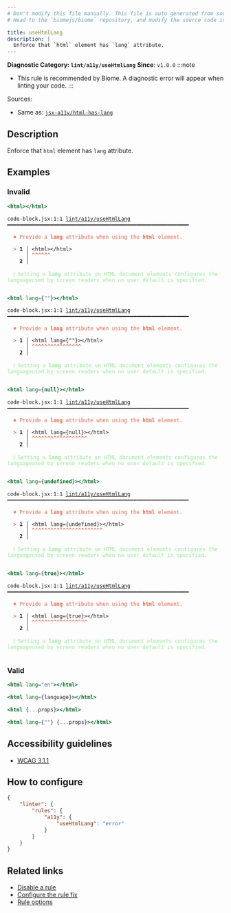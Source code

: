 ```yaml
---
# Don't modify this file manually. This file is auto generated from source, and you will lose your changes next time the website is built.
# Head to the `biomejs/biome` repository, and modify the source code in there.

title: useHtmlLang
description: |
  Enforce that `html` element has `lang` attribute.
---
```


**Diagnostic Category: `lint/a11y/useHtmlLang`**
<Tabs>
<TabItem label="JSX and TSX" icon="seti:javascript">
**Since**: `v1.0.0`
:::note
- This rule is recommended by Biome. A diagnostic error will appear when linting your code.
:::

Sources: 
- Same as: <a href="https://github.com/jsx-eslint/eslint-plugin-jsx-a11y/blob/main/docs/rules/html-has-lang.md" target="_blank"><code>jsx-a11y/html-has-lang</code></a>

## Description
Enforce that `html` element has `lang` attribute.

## Examples

### Invalid

```jsx
<html></html>
```

<pre class="language-text"><code class="language-text">code-block.jsx:1:1 <a href="https://biomejs.dev/linter/rules/use-html-lang">lint/a11y/useHtmlLang</a> ━━━━━━━━━━━━━━━━━━━━━━━━━━━━━━━━━━━━━━━━━━━━━━━━━━━━━━━━━━━<br /><br />  <strong><span style="color: Tomato;">✖</span></strong> <span style="color: Tomato;">Provide a </span><span style="color: Tomato;"><strong>lang</strong></span><span style="color: Tomato;"> attribute when using the </span><span style="color: Tomato;"><strong>html</strong></span><span style="color: Tomato;"> element.</span><br />  <br />  <strong><span style="color: Tomato;">&gt;</span></strong> <strong>1 │ </strong>&lt;html&gt;&lt;/html&gt;<br />   <strong>   │ </strong><strong><span style="color: Tomato;">^</span></strong><strong><span style="color: Tomato;">^</span></strong><strong><span style="color: Tomato;">^</span></strong><strong><span style="color: Tomato;">^</span></strong><strong><span style="color: Tomato;">^</span></strong><strong><span style="color: Tomato;">^</span></strong><br />    <strong>2 │ </strong><br />  <br />  <strong><span style="color: lightgreen;">ℹ</span></strong> <span style="color: lightgreen;">Setting a </span><span style="color: lightgreen;"><strong>lang</strong></span><span style="color: lightgreen;"> attribute on HTML document elements configures the languageused by screen readers when no user default is specified.</span><br />  <br /></code></pre>

```jsx
<html lang={""}></html>
```

<pre class="language-text"><code class="language-text">code-block.jsx:1:1 <a href="https://biomejs.dev/linter/rules/use-html-lang">lint/a11y/useHtmlLang</a> ━━━━━━━━━━━━━━━━━━━━━━━━━━━━━━━━━━━━━━━━━━━━━━━━━━━━━━━━━━━<br /><br />  <strong><span style="color: Tomato;">✖</span></strong> <span style="color: Tomato;">Provide a </span><span style="color: Tomato;"><strong>lang</strong></span><span style="color: Tomato;"> attribute when using the </span><span style="color: Tomato;"><strong>html</strong></span><span style="color: Tomato;"> element.</span><br />  <br />  <strong><span style="color: Tomato;">&gt;</span></strong> <strong>1 │ </strong>&lt;html lang=&#123;&quot;&quot;&#125;&gt;&lt;/html&gt;<br />   <strong>   │ </strong><strong><span style="color: Tomato;">^</span></strong><strong><span style="color: Tomato;">^</span></strong><strong><span style="color: Tomato;">^</span></strong><strong><span style="color: Tomato;">^</span></strong><strong><span style="color: Tomato;">^</span></strong><strong><span style="color: Tomato;">^</span></strong><strong><span style="color: Tomato;">^</span></strong><strong><span style="color: Tomato;">^</span></strong><strong><span style="color: Tomato;">^</span></strong><strong><span style="color: Tomato;">^</span></strong><strong><span style="color: Tomato;">^</span></strong><strong><span style="color: Tomato;">^</span></strong><strong><span style="color: Tomato;">^</span></strong><strong><span style="color: Tomato;">^</span></strong><strong><span style="color: Tomato;">^</span></strong><strong><span style="color: Tomato;">^</span></strong><br />    <strong>2 │ </strong><br />  <br />  <strong><span style="color: lightgreen;">ℹ</span></strong> <span style="color: lightgreen;">Setting a </span><span style="color: lightgreen;"><strong>lang</strong></span><span style="color: lightgreen;"> attribute on HTML document elements configures the languageused by screen readers when no user default is specified.</span><br />  <br /></code></pre>

```jsx
<html lang={null}></html>
```

<pre class="language-text"><code class="language-text">code-block.jsx:1:1 <a href="https://biomejs.dev/linter/rules/use-html-lang">lint/a11y/useHtmlLang</a> ━━━━━━━━━━━━━━━━━━━━━━━━━━━━━━━━━━━━━━━━━━━━━━━━━━━━━━━━━━━<br /><br />  <strong><span style="color: Tomato;">✖</span></strong> <span style="color: Tomato;">Provide a </span><span style="color: Tomato;"><strong>lang</strong></span><span style="color: Tomato;"> attribute when using the </span><span style="color: Tomato;"><strong>html</strong></span><span style="color: Tomato;"> element.</span><br />  <br />  <strong><span style="color: Tomato;">&gt;</span></strong> <strong>1 │ </strong>&lt;html lang=&#123;null&#125;&gt;&lt;/html&gt;<br />   <strong>   │ </strong><strong><span style="color: Tomato;">^</span></strong><strong><span style="color: Tomato;">^</span></strong><strong><span style="color: Tomato;">^</span></strong><strong><span style="color: Tomato;">^</span></strong><strong><span style="color: Tomato;">^</span></strong><strong><span style="color: Tomato;">^</span></strong><strong><span style="color: Tomato;">^</span></strong><strong><span style="color: Tomato;">^</span></strong><strong><span style="color: Tomato;">^</span></strong><strong><span style="color: Tomato;">^</span></strong><strong><span style="color: Tomato;">^</span></strong><strong><span style="color: Tomato;">^</span></strong><strong><span style="color: Tomato;">^</span></strong><strong><span style="color: Tomato;">^</span></strong><strong><span style="color: Tomato;">^</span></strong><strong><span style="color: Tomato;">^</span></strong><strong><span style="color: Tomato;">^</span></strong><strong><span style="color: Tomato;">^</span></strong><br />    <strong>2 │ </strong><br />  <br />  <strong><span style="color: lightgreen;">ℹ</span></strong> <span style="color: lightgreen;">Setting a </span><span style="color: lightgreen;"><strong>lang</strong></span><span style="color: lightgreen;"> attribute on HTML document elements configures the languageused by screen readers when no user default is specified.</span><br />  <br /></code></pre>

```jsx
<html lang={undefined}></html>
```

<pre class="language-text"><code class="language-text">code-block.jsx:1:1 <a href="https://biomejs.dev/linter/rules/use-html-lang">lint/a11y/useHtmlLang</a> ━━━━━━━━━━━━━━━━━━━━━━━━━━━━━━━━━━━━━━━━━━━━━━━━━━━━━━━━━━━<br /><br />  <strong><span style="color: Tomato;">✖</span></strong> <span style="color: Tomato;">Provide a </span><span style="color: Tomato;"><strong>lang</strong></span><span style="color: Tomato;"> attribute when using the </span><span style="color: Tomato;"><strong>html</strong></span><span style="color: Tomato;"> element.</span><br />  <br />  <strong><span style="color: Tomato;">&gt;</span></strong> <strong>1 │ </strong>&lt;html lang=&#123;undefined&#125;&gt;&lt;/html&gt;<br />   <strong>   │ </strong><strong><span style="color: Tomato;">^</span></strong><strong><span style="color: Tomato;">^</span></strong><strong><span style="color: Tomato;">^</span></strong><strong><span style="color: Tomato;">^</span></strong><strong><span style="color: Tomato;">^</span></strong><strong><span style="color: Tomato;">^</span></strong><strong><span style="color: Tomato;">^</span></strong><strong><span style="color: Tomato;">^</span></strong><strong><span style="color: Tomato;">^</span></strong><strong><span style="color: Tomato;">^</span></strong><strong><span style="color: Tomato;">^</span></strong><strong><span style="color: Tomato;">^</span></strong><strong><span style="color: Tomato;">^</span></strong><strong><span style="color: Tomato;">^</span></strong><strong><span style="color: Tomato;">^</span></strong><strong><span style="color: Tomato;">^</span></strong><strong><span style="color: Tomato;">^</span></strong><strong><span style="color: Tomato;">^</span></strong><strong><span style="color: Tomato;">^</span></strong><strong><span style="color: Tomato;">^</span></strong><strong><span style="color: Tomato;">^</span></strong><strong><span style="color: Tomato;">^</span></strong><strong><span style="color: Tomato;">^</span></strong><br />    <strong>2 │ </strong><br />  <br />  <strong><span style="color: lightgreen;">ℹ</span></strong> <span style="color: lightgreen;">Setting a </span><span style="color: lightgreen;"><strong>lang</strong></span><span style="color: lightgreen;"> attribute on HTML document elements configures the languageused by screen readers when no user default is specified.</span><br />  <br /></code></pre>

```jsx
<html lang={true}></html>
```

<pre class="language-text"><code class="language-text">code-block.jsx:1:1 <a href="https://biomejs.dev/linter/rules/use-html-lang">lint/a11y/useHtmlLang</a> ━━━━━━━━━━━━━━━━━━━━━━━━━━━━━━━━━━━━━━━━━━━━━━━━━━━━━━━━━━━<br /><br />  <strong><span style="color: Tomato;">✖</span></strong> <span style="color: Tomato;">Provide a </span><span style="color: Tomato;"><strong>lang</strong></span><span style="color: Tomato;"> attribute when using the </span><span style="color: Tomato;"><strong>html</strong></span><span style="color: Tomato;"> element.</span><br />  <br />  <strong><span style="color: Tomato;">&gt;</span></strong> <strong>1 │ </strong>&lt;html lang=&#123;true&#125;&gt;&lt;/html&gt;<br />   <strong>   │ </strong><strong><span style="color: Tomato;">^</span></strong><strong><span style="color: Tomato;">^</span></strong><strong><span style="color: Tomato;">^</span></strong><strong><span style="color: Tomato;">^</span></strong><strong><span style="color: Tomato;">^</span></strong><strong><span style="color: Tomato;">^</span></strong><strong><span style="color: Tomato;">^</span></strong><strong><span style="color: Tomato;">^</span></strong><strong><span style="color: Tomato;">^</span></strong><strong><span style="color: Tomato;">^</span></strong><strong><span style="color: Tomato;">^</span></strong><strong><span style="color: Tomato;">^</span></strong><strong><span style="color: Tomato;">^</span></strong><strong><span style="color: Tomato;">^</span></strong><strong><span style="color: Tomato;">^</span></strong><strong><span style="color: Tomato;">^</span></strong><strong><span style="color: Tomato;">^</span></strong><strong><span style="color: Tomato;">^</span></strong><br />    <strong>2 │ </strong><br />  <br />  <strong><span style="color: lightgreen;">ℹ</span></strong> <span style="color: lightgreen;">Setting a </span><span style="color: lightgreen;"><strong>lang</strong></span><span style="color: lightgreen;"> attribute on HTML document elements configures the languageused by screen readers when no user default is specified.</span><br />  <br /></code></pre>

### Valid

```jsx
<html lang="en"></html>
```

```jsx
<html lang={language}></html>
```

```jsx
<html {...props}></html>
```

```jsx
<html lang={""} {...props}></html>
```

## Accessibility guidelines

- [WCAG 3.1.1](https://www.w3.org/WAI/WCAG21/Understanding/language-of-page)

## How to configure
```json title="biome.json"
{
	"linter": {
		"rules": {
			"a11y": {
				"useHtmlLang": "error"
			}
		}
	}
}

```
## Related links

- [Disable a rule](/linter/#disable-a-rule)
- [Configure the rule fix](/linter#configure-the-rule-fix)
- [Rule options](/linter/#rule-options)

</TabItem>
</Tabs>

